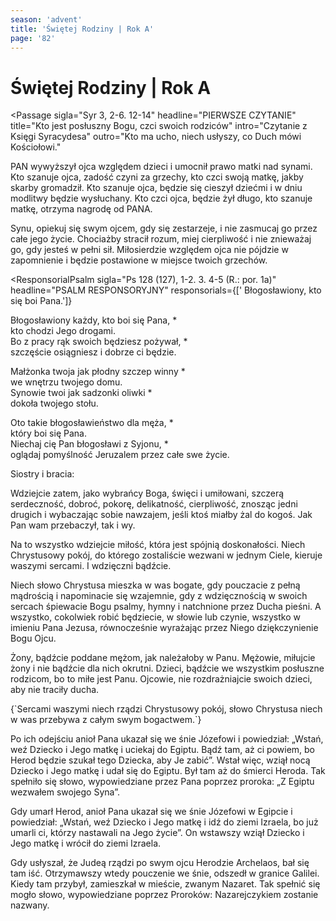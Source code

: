```yaml
---
season: 'advent'
title: 'Świętej Rodziny | Rok A'
page: '82'
---
```


# Świętej Rodziny | Rok A

<Passage
  sigla="Syr 3, 2-6. 12-14"
  headline="PIERWSZE CZYTANIE"
  title="Kto jest posłuszny Bogu, czci swoich rodziców"
  intro="Czytanie z Księgi Syracydesa"
  outro="Kto ma ucho, niech usłyszy, co Duch mówi Kościołowi."
>
  <p>PAN wywyższył ojca względem dzieci i umocnił prawo matki nad synami. Kto szanuje ojca, zadość czyni za grzechy, kto czci swoją matkę, jakby skarby gromadził. Kto szanuje ojca, będzie się cieszył dziećmi i w dniu modlitwy będzie wysłuchany. Kto czci ojca, będzie żył długo, kto szanuje matkę, otrzyma nagrodę od PANA.</p>
  <p>Synu, opiekuj się swym ojcem, gdy się zestarzeje, i nie zasmucaj go przez całe jego życie. Chociażby stracił rozum, miej cierpliwość i nie znieważaj go, gdy jesteś w pełni sił. Miłosierdzie względem ojca nie pójdzie w zapomnienie i będzie postawione w miejsce twoich grzechów.</p>
</Passage>

<ResponsorialPsalm
  sigla="Ps 128 (127), 1-2. 3. 4-5 (R.: por. 1a)"
  headline="PSALM RESPONSORYJNY"
  responsorials={[' Błogosławiony, kto się boi Pana.']}
>
  <p>Błogosławiony każdy, kto boi się Pana, *<br/>kto chodzi Jego drogami.<br/>Bo z pracy rąk swoich będziesz pożywał, *<br/>szczęście osiągniesz i dobrze ci będzie.</p>
  <p>Małżonka twoja jak płodny szczep winny *<br/>we wnętrzu twojego domu.<br/>Synowie twoi jak sadzonki oliwki *<br/>dokoła twojego stołu.</p>
  <p>Oto takie błogosławieństwo dla męża, *<br/>który boi się Pana.<br/>Niechaj cię Pan błogosławi z Syjonu, *<br/>oglądaj pomyślność Jeruzalem przez całe swe życie.</p>
</ResponsorialPsalm>
<Passage
  sigla="Kol 3, 12-21"
  headline="DRUGIE CZYTANIE"
  title="Chrześcijańskie zasady życia domowego"
  intro="Czytanie z Listu świętego Pawła Apostoła do Kolosan"
  outro="Kto ma ucho, niech usłyszy, co Duch mówi Kościołowi."
>
  <p>Siostry i bracia:</p>
  <p>Wdziejcie zatem, jako wybrańcy Boga, święci i umiłowani, szczerą serdeczność, dobroć, pokorę, delikatność, cierpliwość, znosząc jedni drugich i wybaczając sobie nawzajem, jeśli ktoś miałby żal do kogoś. Jak Pan wam przebaczył, tak i wy.</p>
  <p>Na to wszystko wdziejcie miłość, która jest spójnią doskonałości. Niech Chrystusowy pokój, do którego zostaliście wezwani w jednym Ciele, kieruje waszymi sercami. I wdzięczni bądźcie.</p>
  <p>Niech słowo Chrystusa mieszka w was bogate, gdy pouczacie z pełną mądrością i napominacie się wzajemnie, gdy z wdzięcznością w swoich sercach śpiewacie Bogu psalmy, hymny i natchnione przez Ducha pieśni. A wszystko, cokolwiek robić będziecie, w słowie lub czynie, wszystko w imieniu Pana Jezusa, równocześnie wyrażając przez Niego dziękczynienie Bogu Ojcu.</p>
  <p>Żony, bądźcie poddane mężom, jak należałoby w Panu. Mężowie, miłujcie żony i nie bądźcie dla nich okrutni. Dzieci, bądźcie we wszystkim posłuszne rodzicom, bo to miłe jest Panu. Ojcowie, nie rozdrażniajcie swoich dzieci, aby nie traciły ducha.</p>
</Passage>
<Passage
  sigla="Kol 3, 15a. 16a"
  headline="AKLAMACJA"
  acclamation="Aklamacja: Alleluja, alleluja, alleluja."
>
  {`Sercami waszymi niech rządzi Chrystusowy pokój,
słowo Chrystusa niech w was przebywa
z całym swym bogactwem.`}
</Passage>
<Passage
  sigla="Mt 2, 13-15. 19-23"
  headline="EWANGELIA"
  title="Ucieczka świętej Rodziny do Egiptu"
  intro=" Słowa Ewangelii według świętego Mateusza"
  outro="Oto słowo Pańskie."
>
  <p>Po ich odejściu anioł Pana ukazał się we śnie Józefowi i powiedział: „Wstań, weź Dziecko i Jego matkę i uciekaj do Egiptu. Bądź tam, aż ci powiem, bo Herod będzie szukał tego Dziecka, aby Je zabić”. Wstał więc, wziął nocą Dziecko i Jego matkę i udał się do Egiptu. Był tam aż do śmierci Heroda. Tak spełniło się słowo, wypowiedziane przez Pana poprzez proroka: „Z Egiptu wezwałem swojego Syna”.</p>
  <p>Gdy umarł Herod, anioł Pana ukazał się we śnie Józefowi w Egipcie i powiedział: „Wstań, weź Dziecko i Jego matkę i idź do ziemi Izraela, bo już umarli ci, którzy nastawali na Jego życie”. On wstawszy wziął Dziecko i Jego matkę i wrócił do ziemi Izraela.</p>
  <p>Gdy usłyszał, że Judeą rządzi po swym ojcu Herodzie Archelaos, bał się tam iść. Otrzymawszy wtedy pouczenie we śnie, odszedł w granice Galilei. Kiedy tam przybył, zamieszkał w mieście, zwanym Nazaret. Tak spełnić się mogło słowo, wypowiedziane poprzez Proroków: Nazarejczykiem zostanie nazwany.</p>
</Passage>
